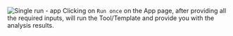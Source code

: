 ![Single run - app](/images/get-started/tool-app.png)
Clicking on `Run once` on the App page, after providing all the required inputs, will run the Tool/Template
and provide you with the analysis results.